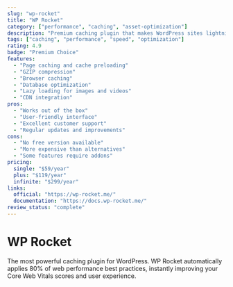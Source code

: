 ```yaml
---
slug: "wp-rocket"
title: "WP Rocket"
category: ["performance", "caching", "asset-optimization"]
description: "Premium caching plugin that makes WordPress sites lightning fast with minimal configuration. The easiest way to improve Core Web Vitals."
tags: ["caching", "performance", "speed", "optimization"]
rating: 4.9
badge: "Premium Choice"
features:
  - "Page caching and cache preloading"
  - "GZIP compression"
  - "Browser caching"
  - "Database optimization"
  - "Lazy loading for images and videos"
  - "CDN integration"
pros:
  - "Works out of the box"
  - "User-friendly interface"
  - "Excellent customer support"
  - "Regular updates and improvements"
cons:
  - "No free version available"
  - "More expensive than alternatives"
  - "Some features require addons"
pricing:
  single: "$59/year"
  plus: "$119/year"
  infinite: "$299/year"
links:
  official: "https://wp-rocket.me/"
  documentation: "https://docs.wp-rocket.me/"
review_status: "complete"
---
```


# WP Rocket

The most powerful caching plugin for WordPress. WP Rocket automatically applies 80% of web performance best practices, instantly improving your Core Web Vitals scores and user experience.